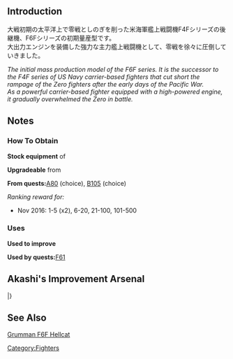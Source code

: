 {{Equipmentinfo
|name = F6F-3
|id = 205
|japanesename = F6F-3
|icon = {{GreenPlane}}
|type = Carrier-Based Fighter
|effect = {{Firepower}}+1, {{AA}}+8, {{Hit}}+1, {{Evasion}}+2, {{LOS}}+1
|radius = 5
|scrap = {{Fuel}} 1, {{Ammo}} 2, {{Bauxite}} 3
|image = <gallery type="slideshow" widths="360px" position="center" hideaddbutton="true">
Equipment205-1.png
Equipment205-2.png
Equipment205-3.png
Equipment205-4.png
</gallery>
| CVL=lime
| CV=lime
| CVB=lime
| LC=lime
}}
==Introduction==
大戦初期の太平洋上で零戦としのぎを削った米海軍艦上戦闘機F4Fシリーズの後継機、F6Fシリーズの初期量産型です。<br>
大出力エンジンを装備した強力な主力艦上戦闘機として、零戦を徐々に圧倒していきました。

''The initial mass production model of the F6F series. It is the successor to the F4F series of US Navy carrier-based fighters that cut short the rampage of the Zero fighters after the early days of the Pacific War.''<br>
''As a powerful carrier-based fighter equipped with a high-powered engine, it gradually overwhelmed the Zero in battle.''

==Notes==
<div class="mw-collapsible"><h3>How To Obtain</h3>
<div class="mw-collapsible-content">
'''Stock equipment''' of {{Ship/Link|Intrepid}}

'''Upgradeable''' from {{Equipment/Link|F4F-4}}

'''From quests: '''[[Quests#A80|A80]] (choice), [[Quests#B105|B105]] (choice)

''Ranking reward for:''
* Nov 2016: 1-5 (x2), 6-20, 21-100, 101-500

</div></div>

<div class="mw-collapsible"><h3>Uses</h3>
<div class="mw-collapsible-content">
'''Used to improve''' {{Equipment/Link|FM-2}}

'''Used by quests: '''[[Quests#F61|F61]]

</div></div>

== Akashi's Improvement Arsenal ==

{{AkashiWorkshop}}
{{AkashiWorkshopLine
| Name = {{PAGENAME}}
| ItemType = GreenPlane
| Fuel = 160
| Ammo = 180
| Steel = 0
| Baux = 380
|Mats0-5 = 6/7
|Mats6-9 = 8/10
|Mats10 = 12/18
|Screws0-5 = 4/6
|Screws6-9 = 6/8
|Screws10 = 8/16
|EquipConsume0-5 = 2x{{GreenPlane|Zero Fighter Type 52}}
|EquipConsume6-9 = 1x{{GreenPlane|Shiden Kai 2}}
|EquipConsume10 = 2x{{GreenPlane|Shiden Kai 2}}
| Tue = S
| Wed = S
| Thu = S
| 2ndShip = [[Saratoga#First Upgrade|Saratoga Kai/Mk.II/Mk.II Mod 2]]
| Notes =  Upgrades to [[F6F-5]].
}}
|}

==See Also==
[[wikipedia:Grumman F6F Hellcat#F6F-3|Grumman F6F Hellcat]]
{{Equipmentlist}}
[[Category:Fighters]]